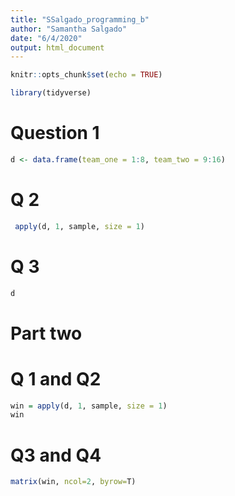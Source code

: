 ```yaml
---
title: "SSalgado_programming_b"
author: "Samantha Salgado"
date: "6/4/2020"
output: html_document
---
```


```r
knitr::opts_chunk$set(echo = TRUE)
```

```r
library(tidyverse)
```

# Question 1 
```r
d <- data.frame(team_one = 1:8, team_two = 9:16)

```
# Q 2
```r
 apply(d, 1, sample, size = 1)
```

# Q 3
```r
d
```


# Part two

# Q 1 and Q2
```r
win = apply(d, 1, sample, size = 1)
win
```
# Q3 and Q4
```r
matrix(win, ncol=2, byrow=T)
```

